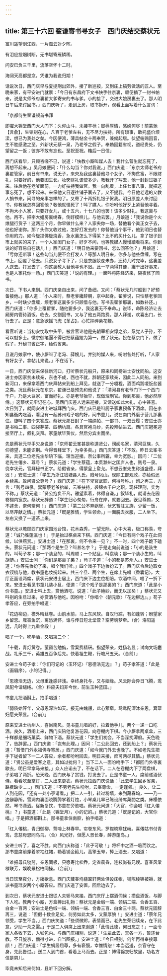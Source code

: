 ```yaml
---
---
---
```

title: 第三十六回 翟谦寄书寻女子　西门庆结交蔡状元
---

富川遥望剑江西，一片孤云对夕晖。

有泪应投烟树断，无书堪寄雁鳞稀。

问安已负三千里，流落空怀十二时。

海阔天高都是念，凭谁为我说归期！

话说次日，西门庆早与夏提刑出郊外，接了新巡按，又到庄上犒劳做活的匠人。至晚来家，有平安进门就禀：「今日有东昌府下文书快手往京裏，顺便捎了一封书帕来，说是太师爷府裏翟大爹寄来的书与爹。小的接了，交进大娘房裏去了。那人明日午后来讨回书。」西门庆听了，走到上房，取书拆开，观看上面写着什么言词：

「京都侍生翟谦顿首书拜

即擢大锦堂西门大人门下：久仰山斗，未接丰标；屡辱厚情，感媿何尽！前蒙驰【言兪】，生铭刻在心，凡百于老爹左右，无不尽力扶持。所有琐事，敢托盛价烦渎，想已为我处之矣。今因便鸿，薄具帖金十两奉贺，兼候起居。伏望俯赐回音，生不胜感激之至。外新状元蔡一泉，乃老爷之假子。奉勅回籍省视，道经贵处，仍望留之一饭；彼亦不敢有忘也。至祝至祝。龝后一日信」

西门庆看毕，只顾咨嗟不已，说道：「快教小厮叫媒人去！我什么营生就忘死了，再想不起来。」吴月娘便问：「什么勾当？你对我说。」西门庆道：「东京太师老爷府裏翟管家，前日有书来，说无子，来央及我这裏替他寻个女子。不拘贫富，不限财礼，只要好的，他要图生长。妆奁财礼该使多少，教我开了写去，他一封封过银子来。往后他在老爷面前，一力好扶持我做官。我一向乱着，上任七事八事，就把这事忘死了，想不起来。来保他又日逐往铺子裏去了，又不提我。今日他老远的又教人捎书来，问寻的亲事怎样的了。又寄了十两折礼银子贺我。明日原差人来讨回书，你教我怎样回答他？敎他就怪死了！呌了媒人，你吩咐他好歹上紧替他寻着。不拘大小人家，只要好女儿，或十五六，十七八的也罢！该多少财礼，我这裏与他。再不，把李大姐房裏绣春，倒好模样儿，与他去罢。」月娘道：「我说你是个火燎腿行货子！这两三个月，你早做什么来？人家央你一场，替他看个眞正女子去，他也好谢你。那丫头你又收过他，怎好打发去的！你替他当个事干，他到明日也替你用的力。如今旋捏佛旋烧香，急水裏怎么下得桨？比不的买什么儿，拿了银子到市上就买的来了。一个人家闺门女子，好歹不问，也等教媒人慢慢踏看将来。你到说的好容易自在话儿！」西门庆道：「明日他来要回书，怎么回答他？」月娘道：「亏你还断事！这些勾当儿便不会打发人？等那人明日来，你多与他些盘缠，写在书上，回覆了他去。只说女子寻下了，只是衣服妆奁未办，还待几时完毕，这裏差人送去。打发去了，你这裏敎人替他寻也不迟。此一举两得其便，纔干出好事来，也是人家托你一场。」西门庆笑道：「说的有理。」一面呌将陈经济来，隔夜修了回书。

次日，下书人来到。西门庆亲自出来，问了备细。又问：「蔡状元几时船到？好预备接他。」那人道：「小人来时，蔡老爹纔辞朝，京中起身。翟爹说，只怕蔡老爹回乡，一时缺少盘缠，烦老爹这裏多少只顾借与他。写书去翟爹那裏，如数补还。」西门庆道：「你多上覆翟爹，随他要多少，我这裏无不奉命。」说毕，命陈经济让去厢房内管待酒饭。临去，交割回书，又与了他五两路费。那人拜谢，欢喜出门，长行去了。正是：意急欲摇飞虎【革占】，心忙抨碎紫花鞭。

看官听说：当初安忱取中头甲，被言官论他是先朝宰相安惇之弟，系党人子孙，不可以魁多士。徽宗御笔逼不得已把蔡蕴擢为第一，做了状元。投在蔡京门下，做了假子，升秘书省正字，给假省亲。

且说月娘家中，使小厮呌了老冯、薛嫂儿，并别的媒人来，吩咐各处打听，「人家有好女子，拿帖儿来说。」不在话下。

一日，西门庆使来保往新河口，打听蔡状元船只，原来和同榜进士安忱同船。这安进士亦因家贫未续亲，东也不成，西也不就，辞朝还家续亲，因此二人同船。来到新河口，来保拿着西门庆拜帖来到船上拜见，就送了一分嗄程，酒面鸡鹅嗄饭盐酱之类。况且蔡状元在东京，翟谦已是预先和他说了：「清河县有老爷门下一个西门千户，乃是大巨家，富而好礼。亦是老爷抬举，现做理刑官。你到那裏，他必然厚侍。」这蔡状元牢记在心。见西门庆差人远来迎接，又馈送如此大礼，心中甚喜。次日到了，就同安进士进城拜西门庆。西门庆已是呌厨子家裏预备下酒席。因在李知县衙内吃酒，看见有一起苏州戏子唱的好，问书童儿，说在南门外磨子营儿那裏住。旋呌了四个来答应。蔡状元那日封了一端绢帕、一部书、一双云履；安进士亦是书帕二事、四袋芽茶、四柄杭扇。各具官袍乌纱，先投拜帖进去。西门庆冠冕迎接至厅上，叙礼交拜。家童献毕贽仪，然后分宾主而坐。

先是蔡状元举手欠身说道：「京师翟云峯甚是称道贤公，阀阅名家，清河巨族，久仰德望，未能识荆。今得晋拜堂下，为幸多矣。」西门庆答道：「不敢。昨日云峯书来，具道二位老先生华辀下临，理当迎接。奈公事所覊，幸为宽恕。」因问：「二位老先生僊乡、尊号？」蔡状元道：「学生蔡蕴，本贯滁州之匡庐人也，贱号一泉。侥幸状元，官拜秘书正字。给假省亲，得蒙皇上兪允。不想云峯先生称道盛德，拜迟！」安进士道：「学生乃浙江钱塘县人氏，贱号凤山。现除工部观政，亦给假还乡续亲。敢问贤公尊号？」西门庆道：「在下卑官武职，何得号称。」询之再三，方言：「贱号四泉。累蒙蔡老爷抬举，云峯扶持，袭锦衣千户之职。现任理刑，实为不称。」蔡状元道：「贤公抱负不凡，雅望素着，休得自谦。」叙毕礼，就请去花园卷棚内宽衣。蔡状元辞道：「学生归心匆匆，行舟在岸，就要回去。旣见尊颜，又不遽舍，奈何奈何！」西门庆道：「蒙二公不弃蜗居，伏乞暂驻文旆，少留一饭，以尽芹献之情。」蔡状元道：「旣是雅情，学生领命。」一面脱去衣服，二人坐下。左右又换了一道茶上来。

蔡状元以瞻顾西门庆家园池台馆，花木森秀，一望无际。心中大喜，极口称羡，夸道：「诚乃胜蓬瀛也！」于是抬过棋桌来下棋。西门庆道：「今日有两个戏子在此伺候，以供燕赏。」安进士道：「在那裏，何不令来一见？」不一时，四个戏子跪下磕头。蔡状元问道：「那两个是生旦？呌甚名字？」于是走向前说道：「小的是装生的，呌苟子孝；那一个装旦的，呌周顺；一个贴旦，呌袁琰；那一个装小生的，呌胡慥。」安进士问：「你们是那裏子弟？」苟子孝道：「小的都是苏州人。」安进士道：「你等先妆扮了来，唱个我们听。」四个戏子下边妆扮去了。西门庆令后边取女衣钗梳与他，教书童也妆扮起来。共三个旦、两个生，在席上先唱〈香囊记〉。大厅正面设两席，蔡状元安进士居上，西门庆下边主位相陪。饮酒中间，唱了一折下来。安进士看见书童儿装小旦，便道：「这个戏子是那裏的？」西门庆道：「此是小价书童。」安进士呌上去，赏他酒吃，说道：「此子絶妙，而无以加矣！」蔡状元又呌别的生旦过来，亦赏酒与他吃。因吩咐：「你唱个〈朝元歌〉『花边柳边』。」苟子孝答应，在旁拍手唱道：

「花边柳边，檐外晴丝卷。山前水前，马上东风软。自叹行踪，有如蓬转；盼望家乡留恋。雁杳鱼沉，离愁满怀，谁与传日短北堂萱？空劳魂梦牵。（合）洛阳遥远，几时得上九重金殿！」

唱了一个，吃毕酒，又唱第二个：

「十载，青灯黄卷。萤窗苦勉旃，雪案费精硏。指望荣亲，姓扬名显；试向文场鏖战。礼乐三千，英雄五百争后先。快着祖生鞭，行瞻尺五天。（合前）」

安进士令苟子孝：「你们可记的〈玉环记〉『恩德浩无边』？」苟子孝答道：「此是〈画眉序〉，小的记得。」

「恩德浩无边，父母重逢感非浅。幸终身托与，又与姻缘。风云际会异日飞腾，鸾凤配今谐缱绻。（合）料应夫妇非今世，前生玉种蓝田。」

书童儿把酒斟上，拍手唱道：

「弱质始笄年，父母恩深浩如天。报无由媿赧，此心萦牵。鸳鸯配深沐亲恩，箕箒妇愿夫荣显。（合前）」

原来安进士杭州人，喜尚南风。见书童儿唱的好，拉着他手儿，两个一递一口吃酒。良久，酒阑上来，西门庆陪他复游花园，向卷棚内下棋。今小厮拿两桌盒，三十样都是细巧菓菜、鲜物下酒。蔡状元道：「学生们初会，不当深扰潭府。天色晚了，告辞罢。」西门庆道：「岂有此理。」因问：「二公此回去，还到船上？」蔡状元道：「暂借门外永福佛寺寄居。」西门庆道：「如今就门外去也晚了。不如老先生把手下従者留下一二人答应，余者都吩咐回去，明日来接，庶可两尽其情。」蔡状元道：「贤公虽是爱客之意，其如过扰何？」当下二人一面吩咐手下：「都回门外寺裏歇去，明日早拿马来接。」众人应诺去了，不在话下。二人在卷棚内下了两盘棋，子弟唱了两折。恐天晚，西门庆与了赏钱，打发去了。止是书童一人，席前递酒伏侍。看看吃至掌灯，二人出来更衣。蔡状元拉西门庆说话：「此去学生回乡省亲，路费缺少……」西门庆道：「不劳老先生吩咐，云峯尊命，一定谨领。」良久，让二人到花园，「还有一处小亭请看。」把二人一引，转过粉墙，来到藏春坞，——乃一边僻静所。雪洞内裏面晓腾腾掌着灯烛，小琴桌儿早已陈设绮席菓酌之类。床榻依然，琴书潇洒。従新复饮，书童在旁歌唱。蔡状元问道：「大官，你会唱『红入僊桃』？」书童道：「此是〈锦堂月〉，小的记的。」蔡状元道：「旣是记的，大官你唱。」于是把酒都斟上。那书童拿住南腔，拍手唱道：

「红入僊桃，青归御柳，莺啼上林春早。帘卷东风，罗襟晓寒犹峭。喜僊姑书付青鸾，念慈母恩同乌鸟。（合）风光好，但愿人景长春，醉游蓬岛。」

安进士听了，喜之不胜。向西门庆称道：「此子可敬！」将杯中之酒一吸而饮之。那书童席前穿着翠袖红裙，勒着销金箍儿，高擎玉斝，捧上酒去，又唱道：

「难报母氏劬劳，亲恩罔极，只愿寿比松乔。定省晨昏，连枝尚有兄嫂。喜春风棠棣联芳，娱晚景松柏同操。（合前）」

当日饮至夜分，方纔歇息。西门庆藏春坞翡翠轩两处俱设床帐，铺陈绫锦被褥，就派书童玳安两个小厮答应。西门庆道了安置，回后边去了。

到次日，蔡状元安进士跟従人夫轿马来接。西门庆厅上摆酒伺候；攒盘酒饭，与脚下人吃。教两个小厮，方盒捧出礼物：蔡状元是金缎一端、领绢二端、合香五百、白金一百两；安进士是色缎一端、领绢一端、合香三百、白金三十两。蔡状元固辞再三，说道：「但假十数金足矣，何劳如此太多，又蒙厚腆！」安进士道：「蔡年兄领受，学生不当。」西门庆笑道：「些须微赆，表情而已。老先生荣归续亲，在下此意，少助一茶之需。」于是二人俱席上出来谢道：「此情此德，何日忘之！」一面令家人各收下去，入毡包内。与西门庆相别，说道：「生辈此去，天各一方，暂违台教。不日旋京，倘得寸进，自当图报。」安进士道：「今日相别，何年再得奉接尊颜！」西门庆道：「学生蜗居屈尊，多有亵慢，幸惟情恕！本当远送，奈官守在身，先此告过。」送二人到门首，看着上马而去。正是：博得锦衣归故里，功名方信是男儿。

毕竟未知后来何如，且听下回分解。